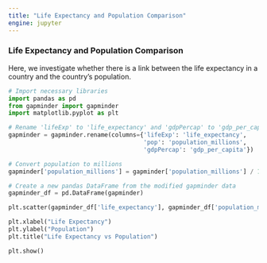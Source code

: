 ```yaml
---
title: "Life Expectancy and Population Comparison"
engine: jupyter
---
```


### Life Expectancy and Population Comparison

Here, we investigate whether there is a link between the life expectancy in a country and the country's population.

```python
# Import necessary libraries
import pandas as pd
from gapminder import gapminder
import matplotlib.pyplot as plt

# Rename 'lifeExp' to 'life_expectancy' and 'gdpPercap' to 'gdp_per_capita'
gapminder = gapminder.rename(columns={'lifeExp': 'life_expectancy',
                                      'pop': 'population_millions', 
                                      'gdpPercap': 'gdp_per_capita'})

# Convert population to millions
gapminder['population_millions'] = gapminder['population_millions'] / 1_000_000

# Create a new pandas DataFrame from the modified gapminder data
gapminder_df = pd.DataFrame(gapminder)

plt.scatter(gapminder_df['life_expectancy'], gapminder_df['population_millions'])

plt.xlabel("Life Expectancy")
plt.ylabel("Population")
plt.title("Life Expectancy vs Population")

plt.show()
```